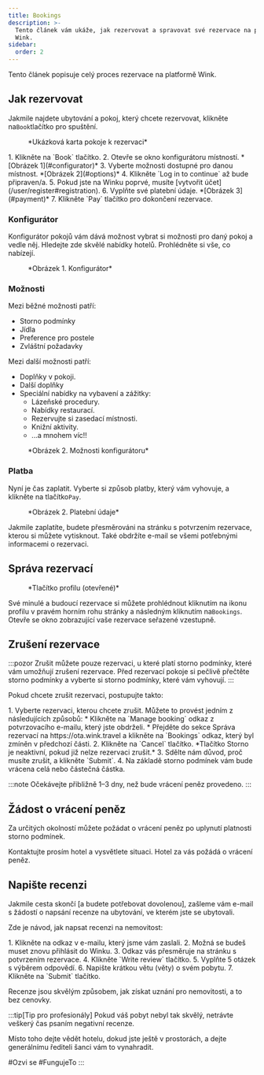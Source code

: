 ```yaml
---
title: Bookings
description: >-
  Tento článek vám ukáže, jak rezervovat a spravovat své rezervace na platformě
  Wink.
sidebar:
  order: 2
---
```


Tento článek popisuje celý proces rezervace na platformě Wink.

## Jak rezervovat

Jakmile najdete ubytování a pokoj, který chcete rezervovat, klikněte na`Book`tlačítko pro spuštění.

<figure>
  <CloudinaryImage width="350" height="819" resize="scale" quality="best" alt="Karta pokoje k rezervaci" src="academy/guest-room-card" errorImage="noimage_opaque_nyrtl0.png" />

  <figcaption>*Ukázková karta pokoje k rezervaci*</figcaption>
</figure>


<Steps>
  1. Klikněte na `Book` tlačítko.
  2. Otevře se okno konfigurátoru místností. *[Obrázek 1](#configurator)*
  3. Vyberte možnosti dostupné pro danou místnost. *[Obrázek 2](#options)*
  4. Klikněte `Log in to continue` až bude připraven/a.
  5. Pokud jste na Winku poprvé, musíte [vytvořit účet](/user/register#registration).
  6. Vyplňte své platební údaje. *[Obrázek 3](#payment)*
  7. Klikněte `Pay` tlačítko pro dokončení rezervace.
</Steps>


### Konfigurátor

Konfigurátor pokojů vám dává možnost vybrat si možnosti pro daný pokoj a vedle něj.
Hledejte zde skvělé nabídky hotelů. Prohlédněte si vše, co nabízejí.

<figure>
  <CloudinaryImage width="700" height="1176" resize="scale" quality="best" alt="Konfigurátor pokojů" src="academy/room-configurator-1" errorImage="noimage_opaque_nyrtl0.png" />

  <figcaption>*Obrázek 1. Konfigurátor*</figcaption>
</figure>


### Možnosti

Mezi běžné možnosti patří:

* Storno podmínky
* Jídla
* Preference pro postele
* Zvláštní požadavky

Mezi další možnosti patří:

* Doplňky v pokoji.
* Další doplňky
* Speciální nabídky na vybavení a zážitky:
  * Lázeňské procedury.
  * Nabídky restaurací.
  * Rezervujte si zasedací místnosti.
  * Knižní aktivity.
  * ...a mnohem víc!!

<figure>
  <CloudinaryImage width="700" height="1176" resize="scale" quality="best" alt="Konfigurátor pokojů" src="academy/room-configurator-2" errorImage="noimage_opaque_nyrtl0.png" />

  <figcaption>*Obrázek 2. Možnosti konfigurátoru*</figcaption>
</figure>


### Platba

Nyní je čas zaplatit. Vyberte si způsob platby, který vám vyhovuje, a klikněte na tlačítko`Pay`.

<figure>
  <CloudinaryImage width="700" height="1141" resize="scale" quality="best" alt="Platební údaje" src="academy/payment-modal" errorImage="noimage_opaque_nyrtl0.png" />

  <figcaption>*Obrázek 2. Platební údaje*</figcaption>
</figure>


Jakmile zaplatíte, budete přesměrováni na stránku s potvrzením rezervace, kterou si můžete vytisknout.
Také obdržíte e-mail se všemi potřebnými informacemi o rezervaci.

## Správa rezervací

<figure>
  <CloudinaryImage width="350" height="404" resize="scale" quality="best" alt="Tlačítko účtu po ověření" src="academy/account-button-auth-open" errorImage="noimage_opaque_nyrtl0.png" />

  <figcaption>*Tlačítko profilu (otevřené)*</figcaption>
</figure>


Své minulé a budoucí rezervace si můžete prohlédnout kliknutím na ikonu profilu v pravém horním rohu stránky a následným kliknutím na`Bookings`.
Otevře se okno zobrazující vaše rezervace seřazené vzestupně.

## Zrušení rezervace

:::pozor
Zrušit můžete pouze rezervaci, u které platí storno podmínky, které vám umožňují zrušení rezervace. Před rezervací pokoje si pečlivě přečtěte storno podmínky a vyberte si storno podmínky, které vám vyhovují. :::

Pokud chcete zrušit rezervaci, postupujte takto:

<Steps>
  1. Vyberte rezervaci, kterou chcete zrušit. Můžete to provést jedním z následujících způsobů:
     * Klikněte na `Manage booking` odkaz z potvrzovacího e-mailu, který jste obdrželi.
     * Přejděte do sekce Správa rezervací na https://ota.wink.travel a klikněte na `Bookings` odkaz, který byl zmíněn v předchozí části.
  2. Klikněte na `Cancel` tlačítko. *Tlačítko Storno je neaktivní, pokud již nelze rezervaci zrušit.*
  3. Sdělte nám důvod, proč musíte zrušit, a klikněte `Submit`.
  4. Na základě storno podmínek vám bude vrácena celá nebo částečná částka.
</Steps>


:::note
Očekávejte přibližně 1–3 dny, než bude vrácení peněz provedeno.
:::

## Žádost o vrácení peněz

Za určitých okolností můžete požádat o vrácení peněz po uplynutí platnosti storno podmínek.

Kontaktujte prosím hotel a vysvětlete situaci. Hotel za vás požádá o vrácení peněz.

## Napište recenzi

Jakmile cesta skončí \[a budete potřebovat dovolenou], zašleme vám e-mail s žádostí o napsání recenze na ubytování, ve kterém jste se ubytovali.

Zde je návod, jak napsat recenzi na nemovitost:

<Steps>
  1. Klikněte na odkaz v e-mailu, který jsme vám zaslali.
  2. Možná se budeš muset znovu přihlásit do Winku.
  3. Odkaz vás přesměruje na stránku s potvrzením rezervace.
  4. Klikněte `Write review` tlačítko.
  5. Vyplňte 5 otázek s výběrem odpovědí.
  6. Napište krátkou větu (věty) o svém pobytu.
  7. Klikněte na `Submit` tlačítko.
</Steps>


Recenze jsou skvělým způsobem, jak získat uznání pro nemovitosti, a to bez cenovky.

:::tip\[Tip pro profesionály]
Pokud váš pobyt nebyl tak skvělý, netrávte veškerý čas psaním negativní recenze.

Místo toho dejte vědět hotelu, dokud jste ještě v prostorách, a dejte generálnímu řediteli šanci vám to vynahradit.

\#Ozvi se #FungujeTo
:::


